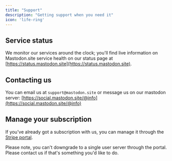 ```yaml
---
title: "Support"
description: "Getting support when you need it"
icon: 'life-ring'
---
```


## Service status

We monitor our services around the clock; you'll find live information on Mastodon.site service health on our status page at [https://status.mastodon.site](https://status.mastodon.site).

## Contacting us

You can email us at `support@mastodon.site` or message us on our mastodon server: [https://social.mastodon.site/@info](https://social.mastodon.site/@info)

## Manage your subscription

If you've already got a subscription with us, you can manage it through the [Stripe portal](https://billing.stripe.com/p/login/dR64ij3KJbrLdZm000).

<Info>Please note, you can't downgrade to a single user server through the portal. Please contact us if that's something you'd like to do.</Info>